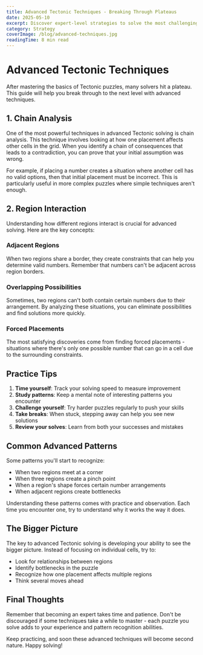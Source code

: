 ```yaml
---
title: Advanced Tectonic Techniques - Breaking Through Plateaus
date: 2025-05-10
excerpt: Discover expert-level strategies to solve the most challenging Tectonic puzzles and improve your solving speed.
category: Strategy
coverImage: /blog/advanced-techniques.jpg
readingTime: 8 min read
---
```


# Advanced Tectonic Techniques

After mastering the basics of Tectonic puzzles, many solvers hit a plateau. This guide will help you break through to the next level with advanced techniques.

## 1. Chain Analysis

One of the most powerful techniques in advanced Tectonic solving is chain analysis. This technique involves looking at how one placement affects other cells in the grid. When you identify a chain of consequences that leads to a contradiction, you can prove that your initial assumption was wrong.

For example, if placing a number creates a situation where another cell has no valid options, then that initial placement must be incorrect. This is particularly useful in more complex puzzles where simple techniques aren't enough.

## 2. Region Interaction

Understanding how different regions interact is crucial for advanced solving. Here are the key concepts:

### Adjacent Regions
When two regions share a border, they create constraints that can help you determine valid numbers. Remember that numbers can't be adjacent across region borders.

### Overlapping Possibilities
Sometimes, two regions can't both contain certain numbers due to their arrangement. By analyzing these situations, you can eliminate possibilities and find solutions more quickly.

### Forced Placements
The most satisfying discoveries come from finding forced placements - situations where there's only one possible number that can go in a cell due to the surrounding constraints.

## Practice Tips

1. **Time yourself**: Track your solving speed to measure improvement
2. **Study patterns**: Keep a mental note of interesting patterns you encounter
3. **Challenge yourself**: Try harder puzzles regularly to push your skills
4. **Take breaks**: When stuck, stepping away can help you see new solutions
5. **Review your solves**: Learn from both your successes and mistakes

## Common Advanced Patterns

Some patterns you'll start to recognize:
- When two regions meet at a corner
- When three regions create a pinch point
- When a region's shape forces certain number arrangements
- When adjacent regions create bottlenecks

Understanding these patterns comes with practice and observation. Each time you encounter one, try to understand why it works the way it does.

## The Bigger Picture

The key to advanced Tectonic solving is developing your ability to see the bigger picture. Instead of focusing on individual cells, try to:
- Look for relationships between regions
- Identify bottlenecks in the puzzle
- Recognize how one placement affects multiple regions
- Think several moves ahead

## Final Thoughts

Remember that becoming an expert takes time and patience. Don't be discouraged if some techniques take a while to master - each puzzle you solve adds to your experience and pattern recognition abilities.

Keep practicing, and soon these advanced techniques will become second nature. Happy solving!
